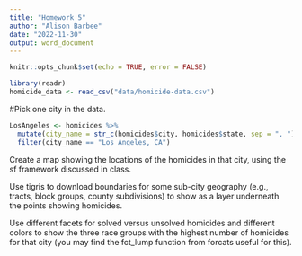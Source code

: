 ```yaml
---
title: "Homework 5"
author: "Alison Barbee"
date: "2022-11-30"
output: word_document
---
```


```r
knitr::opts_chunk$set(echo = TRUE, error = FALSE)
```



```r
library(readr)
homicide_data <- read_csv("data/homicide-data.csv")

```


#Pick one city in the data. 

```r

LosAngeles <- homicides %>%
  mutate(city_name = str_c(homicides$city, homicides$state, sep = ", ")) %>%
  filter(city_name == "Los Angeles, CA")

```

Create a map showing the locations of the homicides in that city, using the sf framework discussed in class.
 
Use tigris to download boundaries for some sub-city geography (e.g., tracts, block groups, county subdivisions) to show as a layer underneath the points showing homicides. 

Use different facets for solved versus unsolved homicides and different colors to show the three race groups with the highest number of homicides for that city (you may find the fct_lump function from forcats useful for this).




